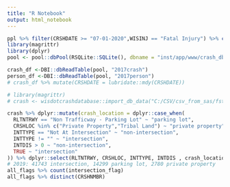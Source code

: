 ```yaml
---
title: "R Notebook"
output: html_notebook
---
```


```r
ppl %>% filter(CRSHDATE >= "07-01-2020",WISINJ == "Fatal Injury") %>% count(ROLE)
library(magrittr)
library(dplyr)
pool <- pool::dbPool(RSQLite::SQLite(), dbname = "inst/app/www/crash_db.db")

crash_df <-DBI::dbReadTable(pool, "2017crash")
person_df <-DBI::dbReadTable(pool, "2017person")
# crash_df %>% mutate(CRSHDATE = lubridate::mdy(CRSHDATE))
```
```r
# library(magrittr)
# crash <- wisdotcrashdatabase::import_db_data("C:/CSV/csv_from_sas/fst/", "crash", years = "19")

crash %>% dplyr::mutate(crash_location = dplyr::case_when(
  RLTNTRWY == "Non Trafficway - Parking Lot" ~ "parking lot",
  CRSHLOC %in% c("Private Property","Tribal Land") ~ "private property",
  INTTYPE == "Not At Intersection" ~ "non-intersection",
  INTTYPE != "" ~ "intersection",
  INTDIS > 0 ~ "non-intersection",
  TRUE ~ "intersection"
)) %>% dplyr::select(RLTNTRWY, CRSHLOC, INTTYPE, INTDIS , crash_location) %>% dplyr::count(crash_location)
# 2019: 41743 intersection, 14299 parking lot, 2780 private property
all_flags %>% count(intersection_flag)
all_flags %>% distinct(CRSHNMBR)
```


